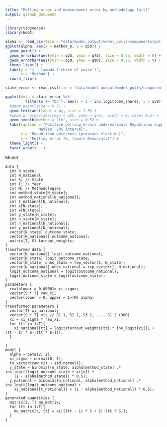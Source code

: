 ```yaml
---
title: "Polling error and measurement error by methodology (all)"
output: github_document
---
```


```r
library(tidyverse)
library(boot)
```

```r
alpha <- read_csv(file = "data/model_output/model_polls/components/polling_error_measurement_error/by_methodology_all_alpha.Rds")
ggplot(alpha, aes(x = method_n, y = q50)) +
  geom_point() +
  geom_errorbar(aes(ymin = q25, ymax = q75), size = 0.75, width = 0) +
  geom_errorbar(aes(ymin = q10, ymax = q90), size = 0.25, width = 0) +
  theme_light() +
  labs(y = "1 - lambda ('share of noise')",
       x = "Method") +
  coord_flip()
```


```r
state_error <- read_csv(file = "data/model_output/model_polls/components/polling_error_measurement_error/by_methodology_all_state_error.Rds")

ggplot(data = state_error %>%
         filter(s != "DC"), aes(x = 1 - inv.logit(dem_share), y = q50)) +
  #geom_point(size = 0.5) +
  geom_text(aes(label = s), size = 2.5) +
  #geom_errorbar(aes(ymin = q25, ymax = q75), width = 0, size= 0.5) +
  geom_smooth(method = "lm", size = 0.5) +
  labs(caption = "Positive polling errors underestimate Republican support
               Median, 50% interval",
       x = "Republican voteshare (previous election)",
       y = "Polling error (%, favors Democrats)") +
  theme_light() +
  facet_wrap(t ~.)
```

Model

```
data {
  int N_state;
  int N_national;
  int S; // State
  int T; // Year
  int M; // Methodologies
  int method_state[N_state];
  int method_national[N_national];
  int t_national[N_national];
  int s[N_state];
  int x[N_state];
  int y_state[N_state];
  int n_state[N_state];
  int n_national[N_national];
  int y_national[N_national];
  vector[N_state] outcome_state;
  vector[N_national] outcome_national;
  matrix[T, S] turnout_weights;
}
transformed data {
  vector[N_national] logit_outcome_national;
  vector[N_state] logit_outcome_state;
  vector[N_state] ones_state = rep_vector(1, N_state);
  vector[N_national] ones_national = rep_vector(1, N_national);
  logit_outcome_national = logit(outcome_national);
  logit_outcome_state = logit(outcome_state);
}
parameters {
  real<lower = 0.00001> xi_sigma;
  vector[S * T] raw_xi;
  vector<lower = 0, upper = 1>[M] alpha;
}
transformed parameters {
  vector[T] xi_national;
  vector[S * T] xi; // S1 1, S2 1, S3 1, ..., S1 2 (300)
  xi = xi_sigma * raw_xi;
  for (tt in 1:T){
    xi_national[tt] = logit(turnout_weights[tt] * inv_logit(xi[(1 + (tt - 1) * S):(tt * S)]));
  }

}
model {
  alpha ~ beta(2, 2);
  xi_sigma ~ normal(0, 1);
  to_vector(raw_xi) ~ std_normal();
  y_state ~ binomial(n_state, alpha[method_state] .* inv_logit(logit_outcome_state + xi[x]) +
    (1 - alpha[method_state]) * 0.5);
  y_national ~ binomial(n_national, alpha[method_national] .* inv_logit(logit_outcome_national +
    xi_national[t_national]) + (1 - alpha[method_national]) * 0.5);
}
generated quantities {
  matrix[S, T] mu_matrix;
  for (tt in 1:T){
    mu_matrix[:, tt] = xi[((tt - 1) * S + 1):(tt * S)];
  }
}
```